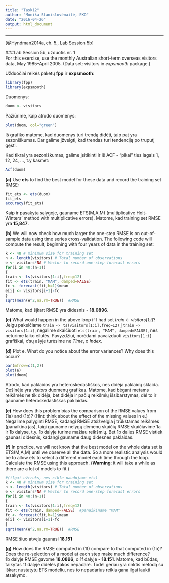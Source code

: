 ```yaml
---
title: "Task12"
author: "Monika Stanislovėnaitė, EKO"
date: "2016-04-26"
output: html_document
---
```

---
[@Hyndman2014a, ch. 5., Lab Session 5b]  

###Lab Session 5b, užduotis nr. 1  
For this exercise, use the monthly Australian short-term overseas visitors data, May 1985–April 2005. (Data set: visitors in *expsmooth* package.)  
  
Užduočiai reikės paketų **fpp** ir **expsmooth**:
```r
library(fpp)
library(expsmooth)
```
  
Duomenys:
```r
duom <- visitors
```
  
Pažiūrime, kaip atrodo duomenys:
```r
plot(duom, col="green")
```
  
Iš grafiko matome, kad duomenys turi trendą didėti, taip pat yra sezoniškumas. Dar galime įžvelgti, kad trendas turi tendenciją po truputį gęsti.  
  
Kad tikrai yra sezoniškumas, galime įsitikinti ir iš ACF - "pikai" ties lagais 1, 12, 24, ..., t.y kasmet:
```r
Acf(duom)
```
  
**(a)** Use **ets** to find the best model for these data and record the training set RMSE:
```r
fit_ets <- ets(duom)
fit_ets
accuracy(fit_ets)
```
  
Kaip ir pasakyta sąlygoje, gauname ETS(M,A,M) (multiplicative Holt-Winters' method with multiplicative errors). Matome, kad training set RMSE yra **15,847**.  

**(b)** We will now check how much larger the one-step RMSE is on out-of-sample data using time series cross-validation. The following code will compute the result, beginning with four years of data in the training set:
```r
k <- 48 # minimum size for training set
n <- length(visitors) # Total number of observations
e <- visitors*NA # Vector to record one-step forecast errors
for(i in 48:(n-1))
{
train <- ts(visitors[1:i],freq=12)
fit <- ets(train, "MAM", damped=FALSE)
fc <- forecast(fit,h=1)$mean
e[i] <- visitors[i+1]-fc
}
sqrt(mean(e^2,na.rm=TRUE))  #RMSE
```
Matome, kad šįkart RMSE yra didesnis - **18.0896**.  

**(c)** What would happen in the above loop if I had set *train <- visitors[1:i]*?  
Jeigu pakeičiame `train <- ts(visitors[1:i],freq=12)` į `train <- visitors[1:i]`, negalime skaičiuoti `ets(train, "MAM", damped=FALSE)`, nes neturime laiko eilutės. Pavyzdžiui, norėdami pavaizduoti `visitors[1:i]` grafiškai, x'sų ašyje turėsime ne *Time*, o *Index*.

**(d)** Plot e. What do you notice about the error variances? Why does this occur?
```r
par(mfrow=c(1,2))
plot(e)
plot(duom)
```
  
Atrodo, kad paklaidos yra heteroskedastiškos, nes didėja paklaidų sklaida. Dešinėje yra *visitors* duomenų grafikas. Matome, kad bėgant metams reikšmės ne tik didėja, bet didėja ir pačių reikšmių išsibarstymas, dėl to ir gauname heteroskedastiškas paklaidas.

**(e)** How does this problem bias the comparison of the RMSE values from (1a) and (1b)? (Hint: think about the effect of the missing values in e.)  
Negalime palyginti RMSE, kadangi RMSE atsižvelgia į trūkstamas reikšmes (panaikina jas), taigi gauname nelygų dėmenų skaičių RMSE skaičiavime 1a ir 1b dalyse, t.y. 1b dalyje turime mažiau reikšmių. Bet 1b dalies RMSE vistiek gaunasi didesnis, kadangi gauname daug didesnes paklaidas.
  
**(f)** In practice, we will not know that the best model on the whole data set is ETS(M,A,M) until we observe all the data. So a more realistic analysis would be to allow ets to select a different model each time through the loop. Calculate the RMSE using this approach. (**Warning**: it will take a while as there are a lot of models to fit.)
```r
#(ilgai užtruks, nes cikle naudojame ets)
k <- 48 # minimum size for training set
n <- length(visitors) # Total number of observations
e <- visitors*NA # Vector to record one-step forecast errors
for(i in 48:(n-1))
{
train <- ts(visitors[1:i],freq=12)
fit <- ets(train, damped=FALSE)  #panaikiname "MAM"
fc <- forecast(fit,h=1)$mean
e[i] <- visitors[i+1]-fc
}
sqrt(mean(e^2,na.rm=TRUE))  #RMSE
```
RMSE šiuo atveju gaunasi **18.151**  

**(g)** How does the RMSE computed in (1f) compare to that computed in (1b)? Does the re-selection of a model at each step make much difference?  
1b dalyje RMSE gavome **18.0896**, o 1f dalyje - **18.151**. Matome, kad būdas, taikytas 1f dalyje didelės įtakos nepadarė. Todėl geriau yra rinktis metodą su iškart nustatytu ETS modeliu, nes to nepadarius reikia gana ilgai laukti atsakymo.
